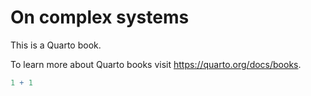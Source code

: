 # On complex systems

This is a Quarto book.

To learn more about Quarto books visit <https://quarto.org/docs/books>.

```r
1 + 1
```

